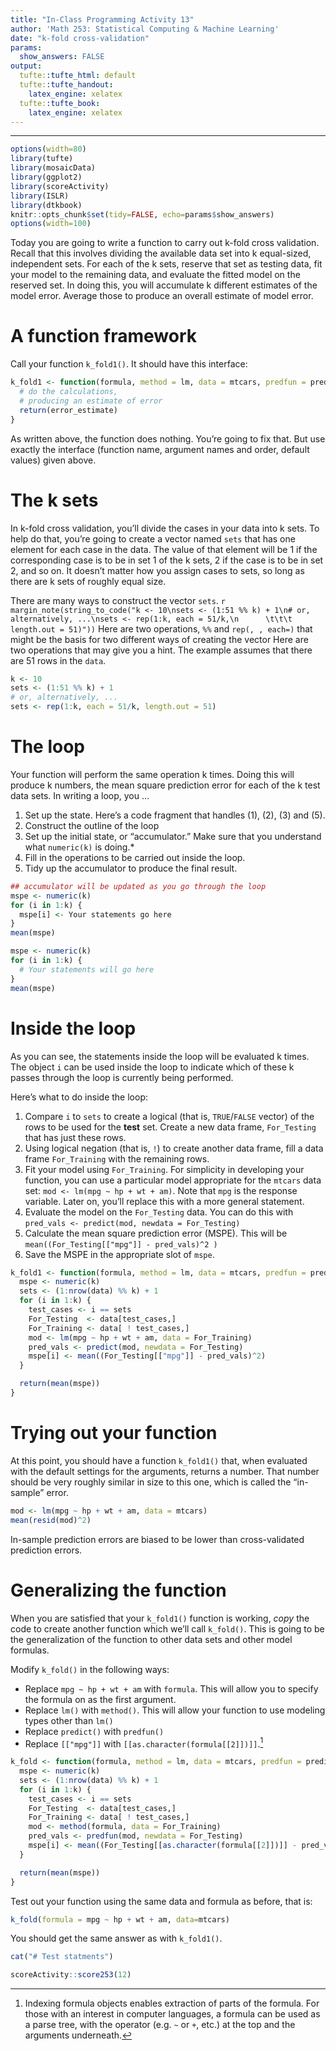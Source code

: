 ```yaml
---
title: "In-Class Programming Activity 13"
author: 'Math 253: Statistical Computing & Machine Learning'
date: "k-fold cross-validation"
params: 
  show_answers: FALSE
output:
  tufte::tufte_html: default
  tufte::tufte_handout:
    latex_engine: xelatex
  tufte::tufte_book:
    latex_engine: xelatex
---
```


---

```r
options(width=80)
library(tufte)
library(mosaicData)
library(ggplot2)
library(scoreActivity)
library(ISLR)
library(dtkbook)
knitr::opts_chunk$set(tidy=FALSE, echo=params$show_answers)
options(width=100)
```

Today you are going to write a function to carry out k-fold cross validation.
Recall that this involves dividing the available data set into k equal-sized, independent sets.  For each of the k sets, reserve that set as testing data, fit your model to the remaining data, and evaluate the fitted model on the reserved set.  In doing this, you will accumulate k different estimates of the model error.  Average those to produce an overall estimate of model error.

# A function framework

Call your function `k_fold1()`.  It should have this interface:
```r
k_fold1 <- function(formula, method = lm, data = mtcars, predfun = predict, k = 10) {
  # do the calculations, 
  # producing an estimate of error
  return(error_estimate)
}
```

As written above, the function does nothing.  You're going to fix that.  But use exactly the interface (function name, argument names and order, default values) given above.

# The k sets

In k-fold cross validation, you'll divide the cases in your data into k sets. To help do that, you're going to create a vector named `sets` that has one element for each case in the data. The value of that element will be 1 if the corresponding case is to be in set 1 of the k sets, 2 if the case is to be in set 2, and so on.  It doesn't matter how you assign cases to sets, so long as there are k sets of roughly equal size.

There are many ways to construct the vector `sets`.  `r margin_note(string_to_code("k <- 10\nsets <- (1:51 %% k) + 1\n# or, alternatively, ...\nsets <- rep(1:k, each = 51/k,\n      \t\t\t       length.out = 51)"))` Here are two operations, `%%` and `rep(, , each=)` that might be the basis for two different ways of creating the vector Here are two operations that may give you a hint. The example assumes that there are 51 rows in the `data`.


```r
k <- 10
sets <- (1:51 %% k) + 1
# or, alternatively, ...
sets <- rep(1:k, each = 51/k, length.out = 51)
```

# The loop

Your function will perform the same operation k times.  Doing this will produce k numbers, the mean square prediction error for each of the k test data sets.  In writing a loop, you ... 


1. Set up the state. Here's a code fragment that handles (1), (2), (3) and (5).
2. Construct the outline of the loop
3. Set up the initial state, or "accumulator." Make sure that you understand what `numeric(k)` is doing.*
4. Fill in the operations to be carried out inside the loop. 
5. Tidy up the accumulator to produce the final result.
```r
## accumulator will be updated as you go through the loop
mspe <- numeric(k)
for (i in 1:k) {     
  mspe[i] <- Your statements go here
}
mean(mspe)
```
 

```r
mspe <- numeric(k)
for (i in 1:k) {
  # Your statements will go here
}
mean(mspe)
```



# Inside the loop

As you can see, the statements inside the loop will be evaluated k times.  The object `i` can be used inside the loop to indicate which of these k passes through the loop is currently being performed.

Here's what to do inside the loop:

1. Compare `i` to `sets` to create a logical (that is, `TRUE`/`FALSE` vector) of the rows to be used for the **test** set. Create a new data frame, `For_Testing` that has just these rows.
2. Using logical negation (that is, `!`) to create another data frame, fill a data frame `For_Training` with the remaining rows.
3. Fit your model using `For_Training`.  For simplicity in developing your function, you can use a particular model appropriate for the `mtcars` data set: `mod <- lm(mpg ~ hp + wt + am)`.  Note that `mpg` is the response variable.  Later on, you'll replace this with a more general statement.
4. Evaluate the model on the `For_Testing` data. You can do this with `pred_vals <- predict(mod, newdata = For_Testing)`
5. Calculate the mean square prediction error (MSPE). This will be `mean((For_Testing[["mpg"]] - pred_vals)^2 )`
6. Save the MSPE in the appropriate slot of `mspe`.


```r
k_fold1 <- function(formula, method = lm, data = mtcars, predfun = predict, k = 10) {
  mspe <- numeric(k)
  sets <- (1:nrow(data) %% k) + 1 
  for (i in 1:k) {
    test_cases <- i == sets
    For_Testing  <- data[test_cases,]
    For_Training <- data[ ! test_cases,]
    mod <- lm(mpg ~ hp + wt + am, data = For_Training)
    pred_vals <- predict(mod, newdata = For_Testing)
    mspe[i] <- mean((For_Testing[["mpg"]] - pred_vals)^2)
  }

  return(mean(mspe))
}
```

# Trying out your function

At this point, you should have a function `k_fold1()` that, when evaluated with the default settings for the arguments, returns a number.  That number should be very roughly similar in size to this one, which is called the "in-sample" error.
```r
mod <- lm(mpg ~ hp + wt + am, data = mtcars)
mean(resid(mod)^2)
```
In-sample prediction errors are biased to be lower than cross-validated prediction errors.

# Generalizing the function

When you are satisfied that your `k_fold1()` function is working, *copy* the code to create another function which we'll call `k_fold()`.  This is going to be the generalization of the function to other data sets and other model formulas.

Modify `k_fold()` in the following ways:

* Replace `mpg ~ hp + wt + am` with `formula`.  This will allow you to specify the formula on as the first argument.
* Replace `lm()` with `method()`.  This will allow your function to use modeling types other than `lm()`
* Replace `predict()` with `predfun()`
* Replace `[["mpg"]]` with `[[as.character(formula[[2]])]]`.^[Indexing formula objects enables extraction of parts of the formula.  For those with an interest in computer languages, a formula can be used as a parse tree, with the operator (e.g. `~` or `+`, etc.) at the top and the arguments underneath.]

```r
k_fold <- function(formula, method = lm, data = mtcars, predfun = predict, k = 10) {
  mspe <- numeric(k)
  sets <- (1:nrow(data) %% k) + 1 
  for (i in 1:k) {
    test_cases <- i == sets
    For_Testing  <- data[test_cases,]
    For_Training <- data[ ! test_cases,]
    mod <- method(formula, data = For_Training)
    pred_vals <- predfun(mod, newdata = For_Testing)
    mspe[i] <- mean((For_Testing[[as.character(formula[[2]])]] - pred_vals)^2)
  }

  return(mean(mspe))
}
```

Test out your function using the same data and formula as before, that is:
```r
k_fold(formula = mpg ~ hp + wt + am, data=mtcars)
```

You should get the same answer as with `k_fold1()`.

```r
cat("# Test statments")
```

```r
scoreActivity::score253(12)
```
